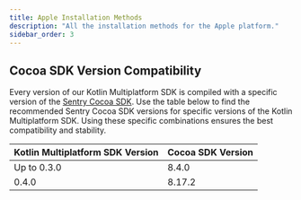 ```yaml
---
title: Apple Installation Methods
description: "All the installation methods for the Apple platform."
sidebar_order: 3
---
```


<PageGrid />

## Cocoa SDK Version Compatibility

Every version of our Kotlin Multiplatform SDK is compiled with a specific version of the [Sentry Cocoa SDK](/platforms/apple/).
Use the table below to find the recommended Sentry Cocoa SDK versions for specific versions of the Kotlin Multiplatform SDK.
Using these specific combinations ensures the best compatibility and stability.

| Kotlin Multiplatform SDK Version | Cocoa SDK Version |
| -------------------------------- | ----------------- |
| Up to 0.3.0                      | 8.4.0             |
| 0.4.0                            | 8.17.2            |
